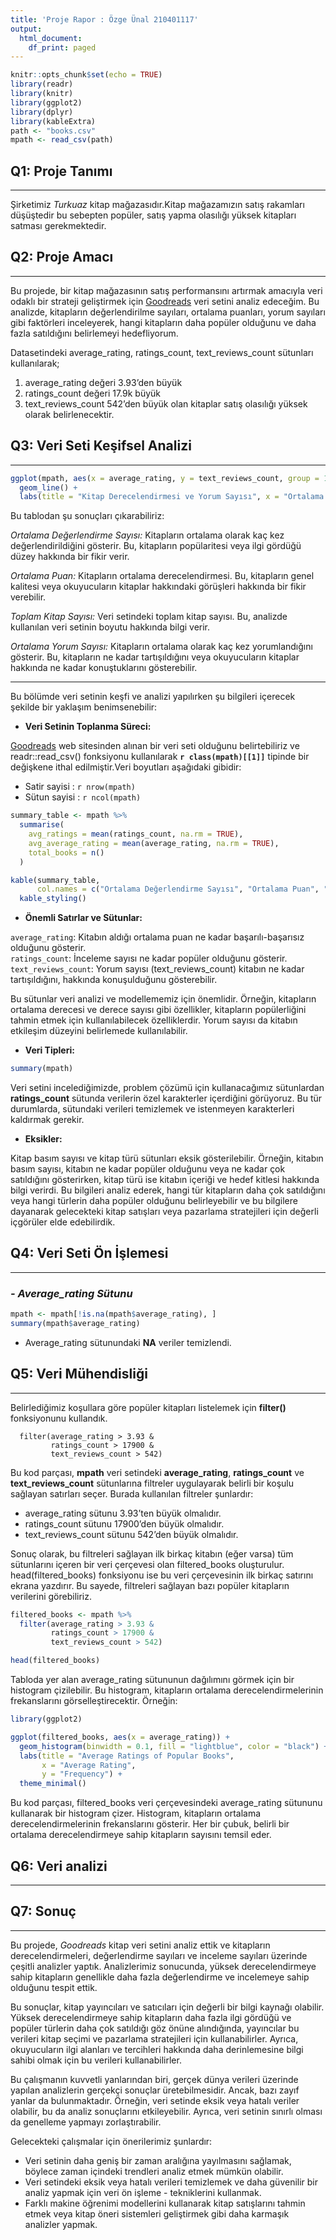 ```yaml
---
title: 'Proje Rapor : Özge Ünal 210401117'
output:
  html_document:
    df_print: paged
---
```


```r
knitr::opts_chunk$set(echo = TRUE)
library(readr)
library(knitr)
library(ggplot2)
library(dplyr)
library(kableExtra)
path <- "books.csv"
mpath <- read_csv(path)
```

## Q1: Proje Tanımı

---

Şirketimiz *Turkuaz* kitap mağazasıdır.Kitap mağazamızın satış rakamları düşüştedir bu sebepten popüler, satış yapma olasılığı yüksek kitapları satması gerekmektedir.


## Q2: Proje Amacı

---

Bu projede, bir kitap mağazasının satış performansını artırmak amacıyla veri odaklı bir strateji geliştirmek için [Goodreads](https://www.kaggle.com/datasets/jealousleopard/goodreadsbooks) veri setini analiz edeceğim. Bu analizde, kitapların değerlendirilme sayıları, ortalama puanları, yorum sayıları gibi faktörleri inceleyerek, hangi kitapların daha popüler olduğunu ve daha fazla satıldığını belirlemeyi hedefliyorum.\

Datasetindeki average_rating, ratings_count, text_reviews_count sütunları kullanılarak;

1. average_rating değeri 3.93'den büyük
2. ratings_count değeri 17.9k büyük
3. text_reviews_count 542'den büyük olan kitaplar satış olasılığı yüksek olarak belirlenecektir.

## Q3: Veri Seti Keşifsel Analizi

---

```r
ggplot(mpath, aes(x = average_rating, y = text_reviews_count, group = 1)) +
  geom_line() +
  labs(title = "Kitap Derecelendirmesi ve Yorum Sayısı", x = "Ortalama Puan", y = "Yorum Sayısı")
```

Bu tablodan şu sonuçları çıkarabiliriz:

*Ortalama Değerlendirme Sayısı:* Kitapların ortalama olarak kaç kez değerlendirildiğini gösterir. Bu, kitapların popülaritesi veya ilgi gördüğü düzey hakkında bir fikir verir.

*Ortalama Puan:* Kitapların ortalama derecelendirmesi. Bu, kitapların genel kalitesi veya okuyucuların kitaplar hakkındaki görüşleri hakkında bir fikir verebilir.

*Toplam Kitap Sayısı:* Veri setindeki toplam kitap sayısı. Bu, analizde kullanılan veri setinin boyutu hakkında bilgi verir.

*Ortalama Yorum Sayısı:* Kitapların ortalama olarak kaç kez yorumlandığını gösterir. Bu, kitapların ne kadar tartışıldığını veya okuyucuların kitaplar hakkında ne kadar konuştuklarını gösterebilir.

---

Bu bölümde veri setinin keşfi ve analizi yapılırken şu bilgileri içerecek şekilde bir yaklaşım benimsenebilir:

- **Veri Setinin Toplanma Süreci:**

[Goodreads](https://www.kaggle.com/datasets/jealousleopard/goodreadsbooks) web sitesinden alınan bir veri seti olduğunu belirtebiliriz ve readr::read_csv() fonksiyonu kullanılarak **`r class(mpath)[[1]]`** tipinde bir değişkene ithal edilmiştir.Veri boyutları aşağıdaki gibidir:

- Satir sayisi : `r nrow(mpath)`
- Sütun sayisi : `r ncol(mpath)`

```r

summary_table <- mpath %>%
  summarise(
    avg_ratings = mean(ratings_count, na.rm = TRUE),
    avg_average_rating = mean(average_rating, na.rm = TRUE),
    total_books = n()
  )

kable(summary_table,
      col.names = c("Ortalama Değerlendirme Sayısı", "Ortalama Puan", "Toplam Kitap Sayısı")) %>%
  kable_styling()
```

- **Önemli Satırlar ve Sütunlar:**

`average_rating`: Kitabın aldığı ortalama puan ne kadar başarılı-başarısız olduğunu gösterir.\
`ratings_count`: İnceleme sayısı ne kadar popüler olduğunu gösterir.\
`text_reviews_count`: Yorum sayısı (text_reviews_count) kitabın ne kadar tartışıldığını, hakkında konuşulduğunu gösterebilir.\

Bu sütunlar veri analizi ve modellememiz için önemlidir. Örneğin, kitapların ortalama derecesi ve derece sayısı gibi özellikler, kitapların popülerliğini tahmin etmek için kullanılabilecek özelliklerdir. Yorum sayısı da kitabın etkileşim düzeyini belirlemede kullanılabilir.

- **Veri Tipleri:**

```r
summary(mpath)
```
Veri setini incelediğimizde, problem çözümü için kullanacağımız sütunlardan **ratings_count** sütunda verilerin özel karakterler içerdiğini görüyoruz. Bu tür durumlarda, sütundaki verileri temizlemek ve istenmeyen karakterleri kaldırmak gerekir.

- **Eksikler:**

Kitap basım sayısı ve kitap türü sütunları eksik gösterilebilir. Örneğin, kitabın basım sayısı, kitabın ne kadar popüler olduğunu veya ne kadar çok satıldığını gösterirken, kitap türü ise kitabın içeriği ve hedef kitlesi hakkında bilgi verirdi. Bu bilgileri analiz ederek, hangi tür kitapların daha çok satıldığını veya hangi türlerin daha popüler olduğunu belirleyebilir ve bu bilgilere dayanarak gelecekteki kitap satışları veya pazarlama stratejileri için değerli içgörüler elde edebilirdik.


## Q4: Veri Seti Ön İşlemesi

---

### *- Average_rating Sütunu*

```r
mpath <- mpath[!is.na(mpath$average_rating), ]
summary(mpath$average_rating)
```
- Average_rating sütunundaki **NA** veriler temizlendi.

## Q5: Veri Mühendisliği

---

Belirlediğimiz koşullara göre popüler kitapları listelemek için **filter()** fonksiyonunu kullandık.

```
  filter(average_rating > 3.93 & 
         ratings_count > 17900 & 
         text_reviews_count > 542)

```

Bu kod parçası, **mpath** veri setindeki **average_rating**, **ratings_count** ve **text_reviews_count** sütunlarına filtreler uygulayarak belirli bir koşulu sağlayan satırları seçer. Burada kullanılan filtreler şunlardır:

- average_rating sütunu 3.93'ten büyük olmalıdır.
- ratings_count sütunu 17900'den büyük olmalıdır.
- text_reviews_count sütunu 542'den büyük olmalıdır.

Sonuç olarak, bu filtreleri sağlayan ilk birkaç kitabın (eğer varsa) tüm sütunlarını içeren bir veri çerçevesi olan filtered_books oluşturulur. head(filtered_books) fonksiyonu ise bu veri çerçevesinin ilk birkaç satırını ekrana yazdırır. Bu sayede, filtreleri sağlayan bazı popüler kitapların verilerini görebiliriz.

```r
filtered_books <- mpath %>%
  filter(average_rating > 3.93 & 
         ratings_count > 17900 & 
         text_reviews_count > 542)

head(filtered_books)
```

Tabloda yer alan average_rating sütununun dağılımını görmek için bir histogram çizilebilir. Bu histogram, kitapların ortalama derecelendirmelerinin frekanslarını görselleştirecektir. Örneğin:


```r
library(ggplot2)

ggplot(filtered_books, aes(x = average_rating)) +
  geom_histogram(binwidth = 0.1, fill = "lightblue", color = "black") +
  labs(title = "Average Ratings of Popular Books",
       x = "Average Rating",
       y = "Frequency") +
  theme_minimal()
```

Bu kod parçası, filtered_books veri çerçevesindeki average_rating sütununu kullanarak bir histogram çizer. Histogram, kitapların ortalama derecelendirmelerinin frekanslarını gösterir. Her bir çubuk, belirli bir ortalama derecelendirmeye sahip kitapların sayısını temsil eder.

## Q6: Veri analizi

---

## Q7: Sonuç

---

Bu projede, *Goodreads* kitap veri setini analiz ettik ve kitapların derecelendirmeleri, değerlendirme sayıları ve inceleme sayıları üzerinde çeşitli analizler yaptık. Analizlerimiz sonucunda, yüksek derecelendirmeye sahip kitapların genellikle daha fazla değerlendirme ve incelemeye sahip olduğunu tespit ettik. 

Bu sonuçlar, kitap yayıncıları ve satıcıları için değerli bir bilgi kaynağı olabilir. Yüksek derecelendirmeye sahip kitapların daha fazla ilgi gördüğü ve popüler türlerin daha çok satıldığı göz önüne alındığında, yayıncılar bu verileri kitap seçimi ve pazarlama stratejileri için kullanabilirler. Ayrıca, okuyucuların ilgi alanları ve tercihleri hakkında daha derinlemesine bilgi sahibi olmak için bu verileri kullanabilirler.

Bu çalışmanın kuvvetli yanlarından biri, gerçek dünya verileri üzerinde yapılan analizlerin gerçekçi sonuçlar üretebilmesidir. Ancak, bazı zayıf yanlar da bulunmaktadır. Örneğin, veri setinde eksik veya hatalı veriler olabilir, bu da analiz sonuçlarını etkileyebilir. Ayrıca, veri setinin sınırlı olması da genelleme yapmayı zorlaştırabilir.

Gelecekteki çalışmalar için önerilerimiz şunlardır:

- Veri setinin daha geniş bir zaman aralığına yayılmasını sağlamak, böylece zaman içindeki trendleri analiz etmek mümkün olabilir.
- Veri setindeki eksik veya hatalı verileri temizlemek ve daha güvenilir bir analiz yapmak için veri ön işleme - tekniklerini kullanmak.
- Farklı makine öğrenimi modellerini kullanarak kitap satışlarını tahmin etmek veya kitap öneri sistemleri geliştirmek gibi daha karmaşık analizler yapmak.

